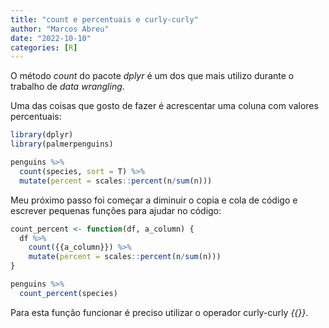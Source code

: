 ```yaml
---
title: "count e percentuais e curly-curly"
author: "Marcos Abreu"
date: "2022-10-10"
categories: [R]
---
```


O método _count_ do pacote _dplyr_ é um dos que mais utilizo durante o trabalho de _data wrangling_.     

Uma das coisas que gosto de fazer é acrescentar uma coluna com valores percentuais:    

```r
library(dplyr)
library(palmerpenguins)

penguins %>% 
  count(species, sort = T) %>% 
  mutate(percent = scales::percent(n/sum(n)))
```

Meu próximo passo foi começar a diminuir o copia e cola de código e escrever pequenas funções para ajudar no código:     
      
      
```r
count_percent <- function(df, a_column) {
  df %>% 
    count({{a_column}}) %>% 
    mutate(percent = scales::percent(n/sum(n)))
}

penguins %>% 
  count_percent(species)

```
      
Para esta função funcionar é preciso utilizar o operador curly-curly _{{}}_.     



